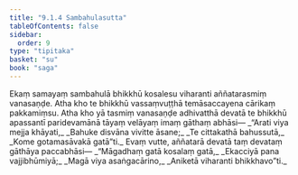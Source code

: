 ```yaml
---
title: "9.1.4 Sambahulasutta"
tableOfContents: false
sidebar:
  order: 9
type: "tipitaka"
basket: "su"
book: "saga"
---
```



<DynamicBreadcrumb />

<Division number="224" book="saga">

<Paragraph number="1395" book="saga">
Ekaṃ samayaṃ sambahulā bhikkhū kosalesu viharanti aññatarasmiṃ vanasaṇḍe. Atha kho te bhikkhū vassaṃvuṭṭhā temāsaccayena cārikaṃ pakkamiṃsu. Atha kho yā tasmiṃ vanasaṇḍe adhivatthā devatā te bhikkhū apassantī paridevamānā tāyaṃ velāyaṃ imaṃ gāthaṃ abhāsi—
</Paragraph>

<Paragraph number="1396" type="verses" book="saga">
_“Arati viya mejja khāyati,_  
_Bahuke disvāna vivitte āsane;_  
_Te cittakathā bahussutā,_  
_Kome gotamasāvakā gatā”ti._  

</Paragraph>

<Paragraph number="1397" book="saga">
Evaṃ vutte, aññatarā devatā taṃ devataṃ gāthāya paccabhāsi—
</Paragraph>

<Paragraph number="1398" type="verses" book="saga">
_“Māgadhaṃ gatā kosalaṃ gatā,_  
_Ekacciyā pana vajjibhūmiyā;_  
_Magā viya asaṅgacārino,_  
_Aniketā viharanti bhikkhavo”ti._
</Paragraph>
</Division>